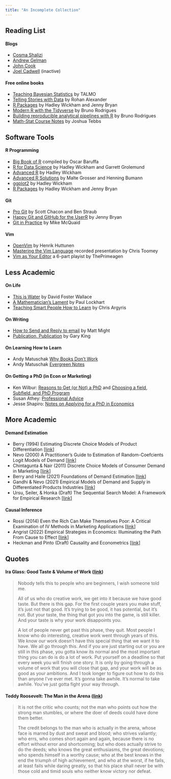 ```yaml
---
title: "An Incomplete Collection"
---
```



## Reading List

#### Blogs

 - [Cosma Shalizi](https://www.stat.cmu.edu/~cshalizi/)
 - [Andrew Gelman](https://statmodeling.stat.columbia.edu/)
 - [John Cook](https://www.johndcook.com/blog/)
 - [Joel Cadwell](https://joelcadwell.blogspot.com/) (inactive)

#### Free online books

 - [Teaching Bayesian Statistics](http://talmo.uk/2024/teachingbayesian.html) by TALMO
 - [Telling Stories with Data](https://tellingstorieswithdata.com/) by Rohan Alexander
 - [R Packages](https://r-pkgs.org/) by Hadley Wickham and Jenny Bryan
 - [Modern R with the Tidyverse](https://modern-rstats.eu/) by Bruno Rodrigues
 - [Building reproducible analytical pipelines with R](https://raps-with-r.dev/) by Bruno Rodrigues
 - [Math-Stat Course Notes](https://people.stat.sc.edu/Tebbs/) by Joshua Tebbs



## Software Tools

#### R Programming

 - [Big Book of R](https://www.bigbookofr.com/) compiled by Oscar Baruffa
 - [R for Data Science](https://r4ds.hadley.nz/) by Hadley Wickham and Garrett Grolemund
 - [Advanced R](https://adv-r.hadley.nz/) by Hadley Wickham
 - [Advanced R Solutions](https://advanced-r-solutions.rbind.io/) by Malte Grosser and Henning Bumann
 - [ggplot2](https://ggplot2-book.org/) by Hadley Wickham
 - [R Packages](https://r-pkgs.org/) by Hadley Wickham and Jenny Bryan
 
#### Git

 - [Pro Git](https://git-scm.com/book/en/v2) by Scott Chacon and Ben Straub
 - [Happy Git and GitHub for the UserR](https://happygitwithr.com/) by Jenny Bryan
 - [Git in Practice](https://www.manning.com/books/git-in-practice) by Mike McQuaid

#### Vim

 - [OpenVim](https://www.openvim.com/) by Henrik Huttunen
 - [Mastering the Vim Language](https://www.youtube.com/watch?v=wlR5gYd6um0) recorded presentation by Chris Toomey
 - [Vim as Your Editor](https://www.youtube.com/watch?v=X6AR2RMB5tE&list=PLm323Lc7iSW_wuxqmKx_xxNtJC_hJbQ7R) a 6-part playist by ThePrimeagen



## Less Academic 

#### On Life

 - [This is Water](https://web.ics.purdue.edu/~drkelly/DFWKenyonAddress2005.pdf) by David Foster Wallace
 - [A Mathematician's Lament](http://worrydream.com/refs/Lockhart-MathematiciansLament.pdf) by Paul Lockhart
 - [Teaching Smart People How to Learn](https://hbr.org/1991/05/teaching-smart-people-how-to-learn) by Chris Argyris

#### On Writing

 - [How to Send and Reply to email](https://matt.might.net/articles/how-to-email/) by Matt Might
 - [Publication, Publication](https://gking.harvard.edu/sites/scholar.harvard.edu/files/gking/files/paperspub.pdf) by Gary King

#### On Learning How to Learn

 - Andy Matuschak [Why Books Don't Work](https://andymatuschak.org/books/)
 - Andy Matuschak [Evergreen Notes](https://notes.andymatuschak.org/About_these_notes?stackedNotes=z5E5QawiXCMbtNtupvxeoEX)

#### On Getting a PhD (in Econ or Marketing)

 - Ken Wilbur: [Reasons to Get (or Not) a PhD](https://kennethcwilbur.github.io/website//#:~:text=Reasons%20to%20get%20or%20not%20get%20a%20Ph.D.) and [Choosing a field, Subfield, and PhD Program](https://kennethcwilbur.github.io/website//#:~:text=Choosing%20a%20field%2C%20subfield%20and%20Ph.D.%20program)
 - Susan Athey: [Professional Advice](https://gsb-faculty.stanford.edu/susan-athey/professional-advice/)
 - Jesse Shapiro: [Notes on Applying for a PhD in Economics](https://scholar.harvard.edu/files/shapiro/files/phdnotes.pdf)



## More Academic

#### Demand Estimation

 - Berry (1994) Estimating Discrete Choice Models of Product Differentiation [[link](https://www.jstor.org/stable/2555829)]
 - Nevo (2000) A Practitioner’s Guide to Estimation of Random-Coefcients Logit Models of Demand [[link](https://bpb-us-w2.wpmucdn.com/web.sas.upenn.edu/dist/3/499/files/2018/09/RAs_guide-1cnwy2p.pdf)]
 - Chintagunta & Nair (2011) Discrete Choice Models of Consumer Demand in Marketing [[link](https://pubsonline.informs.org/doi/10.1287/mksc.1110.0674)]
 - Berry and Haile (2021) Foundations of Demand Estimation [[link](https://www.sciencedirect.com/science/article/abs/pii/S1573448X21000017)]
 - Gandhi & Nevo (2021) Empirical Models of Demand and Supply in Differentiated Products Industries [[link](https://www.sciencedirect.com/science/article/abs/pii/S1573448X21000029)]
 - Ursu, Seiler, & Honka (Draft) The Sequential Search Model: A Framework for Empirical Research [[link](https://papers.ssrn.com/sol3/papers.cfm?abstract_id=4357557)]
 
#### Causal Inference

 - Rossi (2014) Even the Rich Can Make Themselves Poor: A Critical Examination of IV Methods in Marketing Applications [[link](https://pubsonline.informs.org/doi/10.1287/mksc.2014.0860)]
 - Angrist (2022) Empirical Strategies in Economics: Illuminating the Path From Cause to Effect [[link](https://onlinelibrary.wiley.com/doi/abs/10.3982/ECTA20640)]
 - Heckman and Pinto (Draft) Causality and Econometrics [[link](https://www.nber.org/papers/w29787)]



## Quotes


#### Ira Glass: Good Taste & Volume of Work ([link](https://www.youtube.com/watch?v=X2wLP0izeJE))

> Nobody tells this to people who are beginners, I wish someone told me. 
>
> All of us who do creative work, we get into it because we have good taste. But there is this gap. For the first couple years you make stuff, it’s just not that good. It’s trying to be good, it has potential, but it’s not. But your taste, the thing that got you into the game, is still killer. And your taste is why your work disappoints you. 
>
> A lot of people never get past this phase, they quit. Most people I know who do interesting, creative work went through years of this. We know our work doesn’t have this special thing that we want it to have. We all go through this. And if you are just starting out or you are still in this phase, you gotta know its normal and the most important thing you can do is do a lot of work. Put yourself on a deadline so that every week you will finish one story. It is only by going through a volume of work that you will close that gap, and your work will be as good as your ambitions. And I took longer to figure out how to do this than anyone I’ve ever met. It’s gonna take awhile. It’s normal to take awhile. You’ve just gotta fight your way through.


#### Teddy Roosevelt: The Man in the Arena ([link](https://www.theodorerooseveltcenter.org/Learn-About-TR/TR-Encyclopedia/Culture-and-Society/Man-in-the-Arena.aspx))

> It is not the critic who counts; not the man who points out how the strong man stumbles, or where the doer of deeds could have done them better. 
>
> The credit belongs to the man who is actually in the arena, whose face is marred by dust and sweat and blood; who strives valiantly; who errs, who comes short again and again, because there is no effort without error and shortcoming; but who does actually strive to do the deeds; who knows the great enthusiasms, the great devotions; who spends himself in a worthy cause; who at the best knows in the end the triumph of high achievement, and who at the worst, if he fails, at least fails while daring greatly, so that his place shall never be with those cold and timid souls who neither know victory nor defeat.



